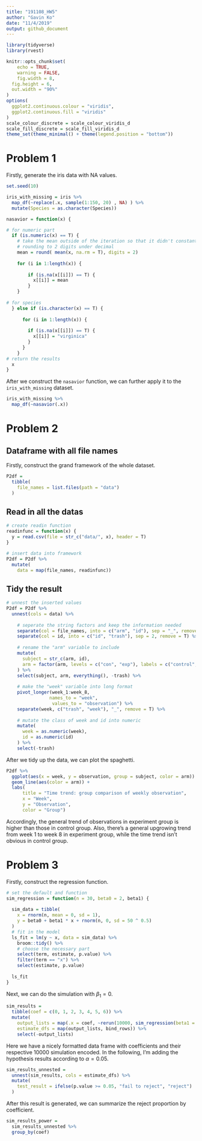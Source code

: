 ```yaml
---
title: "191108_HW5"
author: "Gavin Ko"
date: "11/4/2019"
output: github_document
---
```


```r
library(tidyverse)
library(rvest)

knitr::opts_chunk$set(
	echo = TRUE,
	warning = FALSE,
	fig.width = 8, 
  fig.height = 6,
  out.width = "90%"
)
options(
  ggplot2.continuous.colour = "viridis",
  ggplot2.continuous.fill = "viridis"
)
scale_colour_discrete = scale_colour_viridis_d
scale_fill_discrete = scale_fill_viridis_d
theme_set(theme_minimal() + theme(legend.position = "bottom"))

```

# Problem 1

Firstly, generate the iris data with NA values.
```r
set.seed(10)

iris_with_missing = iris %>% 
  map_df(~replace(.x, sample(1:150, 20) , NA) ) %>%
  mutate(Species = as.character(Species))

```


```r
nasavior = function(x) {

# for numeric part
  if (is.numeric(x) == T) {
    # take the mean outside of the iteration so that it didn't constantly changes as we fill in NAs
    # rounding to 2 digits under decimal
    mean = round( mean(x, na.rm = T), digits = 2)
    
    for (i in 1:length(x)) {
      
        if (is.na(x[[i]]) == T) {
          x[[i]] = mean
        }
    }
    
# for species
  } else if (is.character(x) == T) {
    
      for (i in 1:length(x)) {
      
        if (is.na(x[[i]]) == T) {
          x[[i]] = "virginica"
        }
      }
    }
# return the results   
  x
}

```

After we construct the `nasavior` function, we can further apply it to the `iris_with_missing` dataset. 

```r
iris_with_missing %>% 
  map_df(~nasavior(.x))

```

# Problem 2

## Dataframe with all file names

Firstly, construct the grand framework of the whole dataset.

```r
P2df = 
  tibble(
    file_names = list.files(path = "data")
  )

```

## Read in all the datas

```r
# create readin function
readinfunc = function(x) {
  y = read.csv(file = str_c("data/", x), header = T)
}

# insert data into framework
P2df = P2df %>%
  mutate(
    data = map(file_names, readinfunc))

```

## Tidy the result

```r
# unnest the inserted values 
P2df = P2df %>% 
  unnest(cols = data) %>% 
    
    # seperate the string factors and keep the information needed
    separate(col = file_names, into = c("arm", "id"), sep = "_", remove = T) %>% 
    separate(col = id, into = c("id", "trash"), sep = 2, remove = T) %>% 
  
    # rename the "arm" variable to include 
    mutate(
      subject = str_c(arm, id),
      arm = factor(arm, levels = c("con", "exp"), labels = c("control", "experiment"))
    ) %>% 
    select(subject, arm, everything(), -trash) %>%
  
    # make the "week" variable into long format
    pivot_longer(week_1:week_8, 
                names_to = "week",
                 values_to = "observation") %>% 
    separate(week, c("trash", "week"), "_", remove = T) %>% 
    
    # mutate the class of week and id into numeric
    mutate(
      week = as.numeric(week),
      id = as.numeric(id)
    ) %>% 
    select(-trash)

```

After we tidy up the data, we can plot the spaghetti.

```r
P2df %>% 
  ggplot(aes(x = week, y = observation, group = subject, color = arm)) + 
  geom_line(aes(color = arm)) + 
  labs(
      title = "Time trend: group comparison of weekly observation",
      x = "Week",
      y = "Observation",
      color = "Group")

```

Accordingly, the general trend of observations in experiment group is higher than those in control group. Also, there's a general upgrowing trend from week 1 to week 8 in experiment group, while the time trend isn't obvious in control group. 

# Problem 3

Firstly, construct the regression function.

```r
# set the default and function
sim_regression = function(n = 30, beta0 = 2, beta1) {
  
  sim_data = tibble(
    x = rnorm(n, mean = 0, sd = 1),
    y = beta0 + beta1 * x + rnorm(n, 0, sd = 50 ^ 0.5)
  )
  # fit in the model  
  ls_fit = lm(y ~ x, data = sim_data) %>% 
    broom::tidy() %>% 
    # choose the necessary part
    select(term, estimate, p.value) %>% 
    filter(term == "x") %>% 
    select(estimate, p.value)
  
  ls_fit
}

```

Next, we can do the simulation with $\beta_1 = 0$.

```r
sim_results = 
  tibble(coef = c(0, 1, 2, 3, 4, 5, 6)) %>% 
  mutate(
    output_lists = map(.x = coef, ~rerun(10000, sim_regression(beta1 = .x))), 
    estimate_dfs = map(output_lists, bind_rows)) %>% 
    select(-output_lists)

```

Here we have a nicely formatted data frame with coefficients and their respective 10000 simulation encoded. In the following, I'm adding the hypothesis results according to $\alpha = 0.05$.

```r
sim_results_unnested = 
  unnest(sim_results, cols = estimate_dfs) %>% 
  mutate(
    test_result = ifelse(p.value >= 0.05, "fail to reject", "reject")
  )

```

After this result is generated, we can summarize the reject proportion by coefficient.

```r
sim_results_power =
  sim_results_unnested %>% 
  group_by(coef)

```


